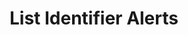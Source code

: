 ---
openapi: firework-v2-openapi get /firework/v2/assets/{asset_id}/alerts
title: List Identifier Alerts
---